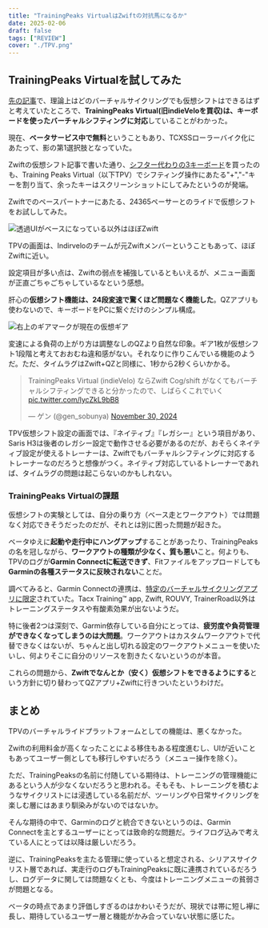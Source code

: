 ```yaml
---
title: "TrainingPeaks VirtualはZwiftの対抗馬になるか"
date: 2025-02-06
draft: false
tags: ["REVIEW"]
cover: "./TPV.png"
---
```


## TrainingPeaks Virtualを試してみた

<LinkCard url="https://blog.gensobunya.net/post/2025/02/qz-virtual-shifting-in-zwift/" />

[先の記事](/post/2025/02/qz-virtual-shifting-in-zwift/)で、理論上はどのバーチャルサイクリングでも仮想シフトはできるはずと考えていたところで、**TrainingPeaks Virtual(旧indieVeloを買収)は、キーボードを使ったバーチャルシフティングに対応**していることがわかった。

現在、**ベータサービス中で無料**ということもあり、TCXSSローラーバイク化にあたって、影の第1選択肢となっていた。

Zwiftの仮想シフト記事で書いた通り、[シフター代わりの3キーボード](https://amzn.to/4hpPSMh)を買ったのも、Training Peaks Virtual（以下TPV）でシフティング操作にあたる"+","-"キーを割り当て、余ったキーはスクリーンショットにしてみたというのが発端。

Zwiftでのペースパートナーにあたる、24365ペーサーとのライドで仮想シフトをお試ししてみた。

![透過UIがベースになっている以外はほぼZwift](./TPV.png)

TPVの画面は、Indirveloのチームが元Zwiftメンバーということもあって、ほぼZwiftに近い。

設定項目が多い点は、Zwiftの弱点を補強しているともいえるが、メニュー画面が正直ごちゃごちゃしているなという感想。

肝心の**仮想シフト機能は、24段変速で驚くほど問題なく機能した**。QZアプリも使わないので、キーボードをPCに繋ぐだけのシンプル構成。

![右上のギアマークが現在の仮想ギア](./virtualShiftInTPV.png)

変速による負荷の上がり方は調整なしのQZより自然な印象。ギア1枚が仮想シフト1段階と考えておおむね違和感がない。それなりに作りこんでいる機能のようだ。ただ、タイムラグはZwift+QZと同様に、1秒から2秒くらいかかる。

<blockquote class="twitter-tweet" data-media-max-width="560"><p lang="ja" dir="ltr">TrainingPeaks Virtual (indieVelo) ならZwift Cog/shift がなくてもバーチャルシフティングできると分かったので、しばらくこれでいく <a href="https://t.co/lycZkL9bB8">pic.twitter.com/lycZkL9bB8</a></p>&mdash; ゲン (@gen_sobunya) <a href="https://twitter.com/gen_sobunya/status/1862781260223127701?ref_src=twsrc%5Etfw">November 30, 2024</a></blockquote> <script async src="https://platform.twitter.com/widgets.js" charset="utf-8"></script>

TPV仮想シフト設定の画面では、『ネイティブ』『レガシー』という項目があり、Saris H3は後者のレガシー設定で動作させる必要があるのだが、おそらくネイティブ設定が使えるトレーナーは、Zwiftでもバーチャルシフティングに対応するトレーナーなのだろうと想像がつく。ネイティブ対応しているトレーナーであれば、タイムラグの問題は起こらないのかもしれない。

### TrainingPeaks Virtualの課題

仮想シフトの実験としては、自分の乗り方（ベース走とワークアウト）では問題なく対応できそうだったのだが、それとは別に困った問題が起きた。

ベータゆえに**起動や走行中にハングアップ**することがあったり、TrainingPeaksの名を冠しながら、**ワークアウトの種類が少なく、質も悪い**こと。何よりも、TPVのログが**Garmin Connectに転送できず**、Fitファイルをアップロードしても**Garminの各種ステータスに反映されない**ことだ。

調べてみると、Garmin Connectの連携は、[特定のバーチャルサイクリングアプリに限定](https://support.garmin.com/en-US/?faq=apva7Th82K6Mm0zY4shzD6)されていた。Tacx Training™ app, Zwift, ROUVY, TrainerRoad以外はトレーニングステータスや有酸素効果が出ないようだ。

特に後者2つは深刻で、Garmin依存している自分にとっては、**疲労度や負荷管理ができなくなってしまうのは大問題**。ワークアウトはカスタムワークアウトで代替できなくはないが、ちゃんと出し切れる設定のワークアウトメニューを使いたいし、何よりそこに自分のリソースを割きたくないというのが本音。

これらの問題から、**Zwiftでなんとか（安く）仮想シフトをできるようにする**という方針に切り替わってQZアプリ+Zwiftに行きついたというわけだ。

## まとめ

TPVのバーチャルライドプラットフォームとしての機能は、悪くなかった。

Zwiftの利用料金が高くなったことによる移住もある程度進むし、UIが近いこともあってユーザー側としても移行しやすいだろう（メニュー操作を除く）。

ただ、TrainingPeaksの名前に付随している期待は、トレーニングの管理機能にあるという人が少なくないだろうと思われる。そもそも、トレーニングを積むようなサイクリストには浸透している名前だが、ツーリングや日常サイクリングを楽しむ層にはあまり馴染みがないのではないか。

そんな期待の中で、Garminのログと統合できないというのは、Garmin Connectを主とするユーザーにとっては致命的な問題だ。ライフログ込みで考えている人にとっては以降は厳しいだろう。

逆に、TrainingPeaksを主たる管理に使っていると想定される、シリアスサイクリスト層であれば、実走行のログもTrainingPeaksに既に連携されているだろうし、ログデータに関しては問題なくとも、今度はトレーニングメニューの貧弱さが問題となる。

ベータの時点であまり評価しすぎるのはかわいそうだが、現状では帯に短し襷に長し、期待しているユーザー層と機能がかみ合っていない状態に感じた。
